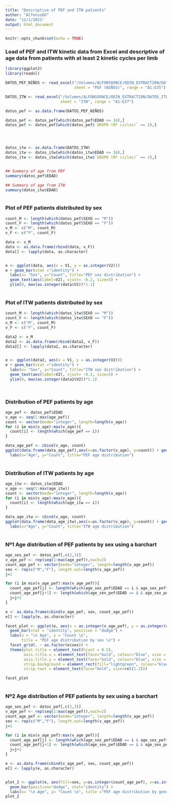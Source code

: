 ```yaml
---
title: "Descriptive of PEF and ITW patients"
author: "AlfonsoDG"
date: "12/1/2021"
output: html_document
---
```


```r
knitr::opts_chunk$set(echo = TRUE)
```


### **Load of PEF and ITW kinetic data from Excel and descriptive of age data from patients with at least 2 kinetic cycles per limb**   
```r

library(ggplot2)
library(readxl)

DATOS_PEF_NIÑOS <- read_excel("/Volumes/ALFONSOONCE/ODIN_EXTRACTION/DATOS_PEF_NIÑOS.xlsx",
                              sheet = "PEF (NIÑOS)", range = "A1:E35")

DATOS_ITW <- read_excel("/Volumes/ALFONSOONCE/ODIN_EXTRACTION/DATOS_ITW.xlsx",
                        sheet = "ITW", range = "A1:E37")

datos_pef <- as.data.frame(DATOS_PEF_NIÑOS)

datos_pef <- datos_pef[which(datos_pef$EDAD <= 16),]
datos_pef <- datos_pef[which(datos_pef$`GRUPO (Nº ciclos)` == 2),]




datos_itw <- as.data.frame(DATOS_ITW)
datos_itw <- datos_itw[which(datos_itw$EDAD <= 16),]
datos_itw <- datos_itw[which(datos_itw$`GRUPO (Nº ciclos)` == 2),]



```

```r

## Summary of age from PEF
summary(datos_pef$EDAD)

## Summary of age from ITW
summary(datos_itw$EDAD)
  
```






### **Plot of PEF patients distributed by sex**  

```r
count_M <- length(which(datos_pef$SEXO == "M"))
count_F <- length(which(datos_pef$SEXO == "F"))
v_M <- c("M", count_M)
v_F <- c("F", count_F)

data <- v_M
data <- as.data.frame(rbind(data, v_F))
data[] <- lapply(data, as.character)


e <- ggplot(data, aes(x = V1, y = as.integer(V2)))
e + geom_bar(stat ="identity") +
  labs(x= "Sex", y="Count", title="PEF sex distribution") +
  geom_text(aes(label=V2), vjust= -0.2, size=5) +
  ylim(0, max(as.integer(data$V2))*1.1)
  

```


### **Plot of ITW patients distributed by sex**  

```r
count_M <- length(which(datos_itw$SEXO == "M"))
count_F <- length(which(datos_itw$SEXO == "F"))
v_M <- c("M", count_M)
v_F <- c("F", count_F)

data2 <- v_M
data2 <- as.data.frame(rbind(data2, v_F))
data2[] <- lapply(data2, as.character)


e <- ggplot(data2, aes(x = V1, y = as.integer(V2)))
e + geom_bar(stat ="identity") +
  labs(x= "Sex", y="Count", title="ITW sex distribution") +
  geom_text(aes(label=V2), vjust= -0.2, size=5) +
  ylim(0, max(as.integer(data2$V2))*1.1)

  
```


### **Distribution of PEF patients by age**  

```r
age_pef <- datos_pef$EDAD
v_age <- seq(1:max(age_pef))
count <- vector(mode="integer", length=length(v_age))
for (i in min(v_age):max(v_age)){
  count[i] <- length(which(age_pef == i))
}

data_age_pef <- cbind(v_age, count)
ggplot(data.frame(data_age_pef),aes(x=as.factor(v_age), y=count)) + geom_bar(stat="identity") +
  labs(x="Age", y="Count", title="PEF age distribution")
  
```


### **Distribution of ITW patients by age**  

```r
age_itw <- datos_itw$EDAD
v_age <- seq(1:max(age_itw))
count <- vector(mode="integer", length=length(v_age))
for (i in min(v_age):max(v_age)){
  count[i] <- length(which(age_itw == i))
}

data_age_itw <- cbind(v_age, count)
ggplot(data.frame(data_age_itw),aes(x=as.factor(v_age), y=count)) + geom_bar(stat="identity")+
  labs(x="Age", y="Count", title="ITW age distribution")
  
```


### **Nº1 Age distribution of PEF patients by sex using a barchart**  

```r
age_sex_pef <- datos_pef[,c(2,3)]
v_age_pef <- rep(seq(1:max(age_pef)),each=2)
count_age_pef <- vector(mode="integer", length=length(v_age_pef))
sex <- rep(c("M","F"), length.out=length(v_age_pef))
j=1

for (i in min(v_age_pef):max(v_age_pef)){
  count_age_pef[j] <- length(which(age_sex_pef$EDAD == i & age_sex_pef$SEXO == "M"))
  count_age_pef[j+1] <- length(which(age_sex_pef$EDAD == i & age_sex_pef$SEXO == "F"))
  j=j+2
}

e <- as.data.frame(cbind(v_age_pef, sex, count_age_pef))
e[] <- lapply(e, as.character)

facet_plot <- ggplot(e, aes(x = as.integer(v_age_pef), y = as.integer(count_age_pef))) +
  geom_bar(stat = "identity", position = "dodge") +
  labs(x = "\n Age", y = "Count \n",
       title = "PEF age distribution by sex \n") +
  facet_grid(. ~ as.factor(e$sex)) +
  theme(plot.title = element_text(hjust = 0.5), 
        axis.title.x = element_text(face="bold", colour="blue", size = 12),
        axis.title.y = element_text(face="bold", colour="blue", size = 12),
        strip.background = element_rect(fill="lightgreen", colour="black", size=1),
        strip.text = element_text(face="bold", size=rel(1.2)))

facet_plot  
  
```


### **Nº2 Age distribution of PEF patients by sex using a barchart**  

```r
age_sex_pef <- datos_pef[,c(2,3)]
v_age_pef <- rep(seq(1:max(age_pef)),each=2)
count_age_pef <- vector(mode="integer", length=length(v_age_pef))
sex <- rep(c("M","F"), length.out=length(v_age_pef))
j=1

for (i in min(v_age_pef):max(v_age_pef)){
  count_age_pef[j] <- length(which(age_sex_pef$EDAD == i & age_sex_pef$SEXO == "M"))
  count_age_pef[j+1] <- length(which(age_sex_pef$EDAD == i & age_sex_pef$SEXO == "F"))
  j=j+2
}

e <- as.data.frame(cbind(v_age_pef, sex, count_age_pef))
e[] <- lapply(e, as.character)


plot_2 <- ggplot(e, aes(fill=sex, y=as.integer(count_age_pef), x=as.integer(v_age_pef))) + 
  geom_bar(position="dodge", stat="identity") +
  labs(x= "\n Age", y= "Count \n", title ="PEF age distribution by gender \n")
plot_2
  
```



